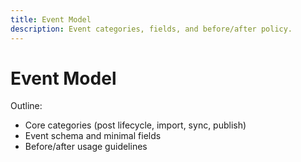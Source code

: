 ```yaml
---
title: Event Model
description: Event categories, fields, and before/after policy.
---
```


# Event Model

Outline:
- Core categories (post lifecycle, import, sync, publish)
- Event schema and minimal fields
- Before/after usage guidelines

